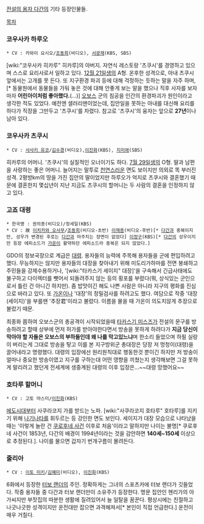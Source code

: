 [[전설의 용자 다간]]의 기타 등장인물들.

[[목차]]

=== 코우사카 하루오 ===
 * CV : 카와이 요시오/[[조동희]](비디오), [[서광재]](KBS, SBS)

[wiki:"코우사카 히카루" 히카루]의 아버지. 자연식 레스토랑 '츠쿠시'를 경영하고 있으며 스스로 요리사로서 일하고 있다. [[12월 21일]]생의 A형.
온후한 성격으로, 아내 츠쿠시 앞에서는 고개를 못 든다. 또 지구환경 파괴 등에 대해 걱정하는 듯하는 말을 자주 하며,[* 동물원에서 동물들을 가둬 놓은 것에 대해 안좋게 보는 말을 했으나 직후 사자를 보자마자 '''어린아이처럼 좋아했다.'''(...)] [[오보스]] 군의 침공을 인간의 환경파괴가 원인이라고 생각한 적도 있었다. 예전엔 샐러리맨이었는데, 집안일을 못하는 아내를 대신해 요리를 하다가 직장을 그만두고 '츠쿠시'를 차렸다. 참고로 '츠쿠시'의 융자는 앞으로 '''27년'''이나 남아 있다.

=== 코우사카 츠쿠시 ===
 * CV : [[사사키 유코]]/[[김수경]](비디오),[[이진화]](KBS), [[지미애]](SBS)

히카루의 어머니. '츠쿠시'의 실질적인 오너이기도 하다. [[7월 29일]]생의 O형.
딸과 남편을 사랑하는 좋은 어머니. 늘어지는 말투로 [[천연]]스러운 면도 보이지만 의외로 똑 부러진 성격. 2평방km의 땅을 가진 집안의 딸이었지만 하루오가 억지로 츠쿠시와 결혼했기 때문에 결혼한지 몇십년이 지난 지금도 츠쿠시의 할머니는 두 사람의 결혼을 인정하지 않고 있다.

=== 고죠 대령 ===
 * 한국명 : 권의종(비디오)/정세일(KBS)
 * CV : 故 [[이치카와 오사무]]/[[조동희]](비디오-초반) [[이재용]](비디오-후반)[* [[다간]]과 중복이지만, 성우가 변경된 후로는 [[다간]]과 마주치는 장면이 없었다] [[이정구]](KBS)[* [[다간]]의 성우이지만 등장 에피소드가 [[가온]]이 활약하던 에피소드라 중복은 되지 않았다.]

GDO의 정보국장으로 계급은 [[대령]]. 용자들의 능력에 주목해 용자들을 군에 편입하려고 했다.
무능하지는 않지만 용자들의 대장을 찾아내기 위해 미도리가하마를 전면 봉쇄하고 주민들을 강제수용하거나, '[wiki:"타카스기 세이지" 대장]'을 구속해서 긴급사태에도 불구하고 다이렉터를 뺏어서 되돌려주지 않는 등의 횡포를 부렸다(뭐, 상식있는 군인으로서 틀린 건 아니긴 하지만).
좀 밥맛이긴 해도 나쁜 사람은 아니라 지구의 평화를 진심으로 바라고 있다. 또 [[가온]]이나 '대장'의 정밀검사를 하려고도 했다. 여담으로 작중 '대장(세이지)'을 부를땐 '추장君'이라고 불렀다. 이름을 물을 때 가온이 의도치않게 추장으로 불렀기 때문.

최종화 쯤하여 오보스군의 총공격이 시작되었을때 [[타카스기 미스즈]]가 전설의 문구를 방송하려고 할때 상부에 먼저 허가를 받아야한다면서 방송을 못하게 하려다가 '''지금 당신이 막아야 할 자들은 오보스의 부하들인데 왜 나를 막고있느냐'''며 한소리 들었으며 하필 실랑이 버리는게 그대로 방송을 탛고 이를 본 지구방위군 총대장은 당장 저 멍청이(대령)을 끌어내라고 명령했다. 대령의 입장에선 원리원칙대로 행동한것 뿐이긴 하지만 저 방송이 얼마나 중요한 방송이였고 지구를 구하는대 어떤 영향을 끼쳤는지 생각해보면 그걸 못하게 말리려고 했던게 전세계에 생중계된 대령의 이후 입장은...~~대령 망했어요~~
=== 호타루 할머니 ===
 * CV : 고토 마스미/[[이진화]](KBS)

[[에도시대]]부터 사쿠라코지 가를 받드는 노파. [wiki:"사쿠라코지 호타루" 호타루]를 지키기 위해 [[나기나타]]를 휘두르는 등 강인한 면도 보인다. 세이지가 대장 모습으로 나타났을 때는 '이렇게 놀란 건 [[쿠로후네 사건]] 이후로 처음'이라고 말하지만 나이는 불명[* 쿠로후네 사건이 1853년, 다간의 배경이 1994년이라는 것을 감안하면 '''140세~150세''' 이상으로 추정된다.]. 나이를 물으면 갑자기 번개구름이 몰려든다.

=== 줄리아 ===
 * CV : [[이토 미키]]/[[김혜미]](비디오), [[이진화]](KBS)

6화에서 등장한 [[터보 랜더]]의 주인. 정확하게는 그녀의 스포츠카에 터보 랜더가 깃들었다. 작중 용자들 중 다간과 터보 랜더만이 소유주가 등장한다.
명문 집안인 헨리가의 아가씨지만 부잣집의 따분한 생활에 질려있어서 늘 일탈을 꿈꾼다.
평상시에는 친절하고 나긋나긋한 성격이지만 운전대만 잡으면 과격해져서[* 본인이 직접 언급한다.] 운전이 매우 거칠다.
